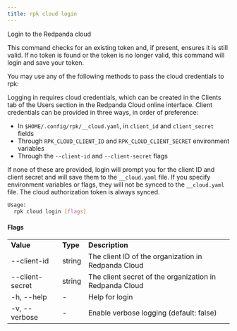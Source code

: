 ```yaml
---
title: rpk cloud login
---
```


<head>
  <meta name="title" content="rpk cloud login| Redpanda Docs" />
  <meta name="description" content="rpk cloud login" />
</head>

Login to the Redpanda cloud

This command checks for an existing token and, if present, ensures it is still
valid. If no token is found or the token is no longer valid, this command will
login and save your token.

You may use any of the following methods to pass the cloud credentials to rpk:

Logging in requires cloud credentials, which can be created in the Clients
tab of the Users section in the Redpanda Cloud online interface. Client
credentials can be provided in three ways, in order of preference:

* In `$HOME/.config/rpk/__cloud.yaml`, in `client_id` and `client_secret` fields
* Through `RPK_CLOUD_CLIENT_ID` and `RPK_CLOUD_CLIENT_SECRET` environment variables
* Through the `--client-id` and `--client-secret` flags

If none of these are provided, login will prompt you for the client ID and
client secret and will save them to the `__cloud.yaml` file. If you specify
environment variables or flags, they will not be synced to the `__cloud.yaml`
file. The cloud authorization token is always synced.

```bash 
Usage:
  rpk cloud login [flags]
``` 

#### Flags

<table>
<tbody>
<tr>
<td><strong> Value</strong>
</td>
<td><strong> Type</strong>
</td>
<td><strong> Description</strong>
</td>
</tr><tr><td>--client-id</td><td>string</td><td>        The client ID of the organization in Redpanda Cloud</td></tr><tr><td>--client-secret</td><td>string</td><td>    The client secret of the organization in Redpanda Cloud</td></tr><tr><td>-h, --help</td><td>-</td><td>                   Help for login</td></tr><tr><td>-v, --verbose</td><td>-</td><td>   Enable verbose logging (default: false)</td></tr></tbody></table>